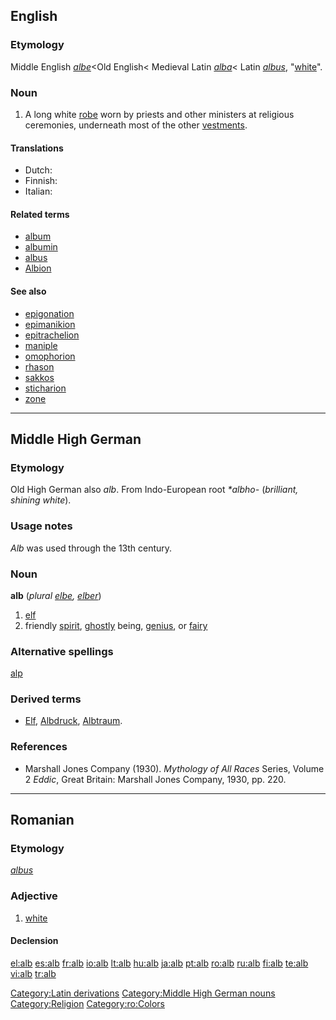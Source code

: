 ==English==

===Etymology===
Middle English ''[[albe]]''<Old English< Medieval Latin ''[[alba]]''< Latin ''[[albus]]'', "[[white]]".

===Noun===
{{en-noun}}

# A long white [[robe]] worn by priests and other ministers at religious ceremonies, underneath most of the other [[vestments]].

====Translations====
{{top}}
* Dutch: {{t-|nl|albe}}
* Finnish: {{t+|fi|alba}}
* Italian: {{t+|it|camice|m}}
{{mid}}
{{bottom}}

====Related terms====
* [[album]]
* [[albumin]]
* [[albus]]
* [[Albion]]

====See also====
* [[epigonation]]
* [[epimanikion]]
* [[epitrachelion]]
* [[maniple]]
* [[omophorion]]
* [[rhason]]
* [[sakkos]]
* [[sticharion]]
* [[zone]]

----

==Middle High German==

===Etymology===
Old High German also ''alb''. From Indo-European root ''*albho-'' (''brilliant, shining white'').

===Usage notes===
''Alb'' was used through the 13th century.

===Noun===
'''alb''' (''plural [[elbe]], [[elber]]'')

# [[elf]]
# friendly [[spirit]], [[ghostly]] being, [[genius]], or [[fairy]]

===Alternative spellings===
[[alp]]

===Derived terms===
* [[Elf#German|Elf]], [[Albdruck#German|Albdruck]], [[Albtraum#German|Albtraum]].

===References===
* Marshall Jones Company (1930). ''Mythology of All Races'' Series, Volume 2 ''Eddic'', Great Britain: Marshall Jones Company, 1930, pp. 220.

[[Category:Latin derivations]]
[[Category:Middle High German nouns]]
[[Category:Religion]]

----

==Romanian==

===Etymology===
{{etyl|la|ro}} ''[[albus]]''

===Adjective===
{{ro-adj|4}}

# [[white]]

====Declension====
{{ro-adj-4|alb}}

[[Category:ro:Colors]]

[[el:alb]]
[[es:alb]]
[[fr:alb]]
[[io:alb]]
[[lt:alb]]
[[hu:alb]]
[[ja:alb]]
[[pt:alb]]
[[ro:alb]]
[[ru:alb]]
[[fi:alb]]
[[te:alb]]
[[vi:alb]]
[[tr:alb]]
